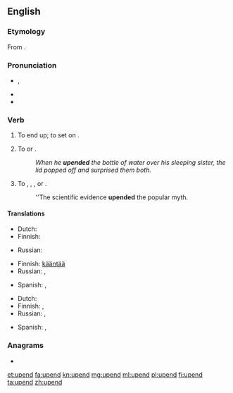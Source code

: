 ==English==
{{was wotd|2012|May|18}}

===Etymology===
From {{prefix|up|end}}.

===Pronunciation===
* {{IPA|/ʌpˈɛnd/}}, {{X-SAMPA|/Vp"End/}}
* {{audio|en-us-upend.ogg|Audio (US)}}
* {{rhymes|ɛnd}}

===Verb===
{{en-verb}}

# {{context|transitive}} To end up; to set on {{l|en|end}}.
# To {{l|en|tip}} or {{l|en|turn over}}.
#: ''When he '''upended''' the bottle of water over his sleeping sister, the lid popped off and surprised them both.''
# To {{l|en|destroy}}, {{l|en|invalidate}}, {{l|en|overthrow}}, or {{l|en|defeat}}.
#: ''The scientific evidence '''upended''' the popular myth.

====Translations====
{{trans-top|to end up; to set on end}}
* Dutch: {{t-|nl|omkiepen}}
* Finnish: {{t+|fi|lopettaa}}
{{trans-mid}}
* Russian: {{t-|ru|ставить на попа}}
{{trans-bottom}}

{{trans-top|to tip or turn over}}
* Finnish: [[kääntää#Finnish|kääntää]] {{t+|fi|ympäri}}
* Russian: {{t+|ru|переворачивать}}, {{t+|ru|опрокидывать}}
{{trans-mid}}
* Spanish: {{t-|es|dar vuelta|f}}, {{t+|es|voltear}}
{{trans-bottom}}

{{trans-top|to destroy, invalidate}}
* Dutch: {{t+|nl|onderuithalen}}
* Finnish: {{t+|fi|murtaa}}, {{t+|fi|murskata}}
* Russian: {{t+|ru|свергать}}, {{t+|ru|опровергать}}
{{trans-mid}}
* Spanish: {{t+|es|refutar}}, {{t-|es|desafiar}}
{{trans-bottom}}

===Anagrams===
* {{l|en|end up}}

[[et:upend]]
[[fa:upend]]
[[kn:upend]]
[[mg:upend]]
[[ml:upend]]
[[pl:upend]]
[[fi:upend]]
[[ta:upend]]
[[zh:upend]]